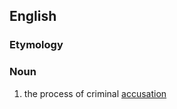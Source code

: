 ==English==
===Etymology===
{{suffix|accriminate|ion}}

===Noun===
{{en-noun}}
#{{obsolete|law}} the process of criminal [[accusation]]